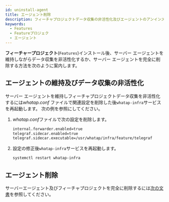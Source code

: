 ```yaml
---
id: uninstall-agent
title: エージェント削除
description: フィーチャプロジェクトデータ収集の非活性化及びエージェントのアンインストールのプロセスについて説明します。
keywords:
  - Features
  - Featureプロジェク
  - エージェント
---
```


**フィーチャープロジェクト**(<code class='Features'>Features</code>)インストール後、サーバー エージェントを維持しながらデータ収集を非活性化するか、サーバー エージェントを完全に削除する方法を次のように案内します。

## エージェントの維持及びデータ収集の非活性化

サーバー エージェントを維持しフィーチャプロジェクトデータ収集を非活性化するには*whatap.conf* ファイルで関連設定を削除した後`whatap-infra`サービスを再起動します。 次の例を参照にしてください。 

1. *whatap.conf*ファイルで次の設定を削除します。

   ```bash title='whatap.conf'
   internal.forwarder.enabled=true
   telegraf.sidecar.enabled=true
   telegraf.sidecar.executable=/usr/whatap/infra/feature/telegraf
   ```
2. 設定の修正後`whatap-infra`サービスを再起動します。 

   ```bash
   systemctl restart whatap-infra
   ```

## エージェント削除

サーバーエージェント及びフィーチャプロジェクトを完全に削除するには[次の文書](/server/agent-remove/)を参照してください。
